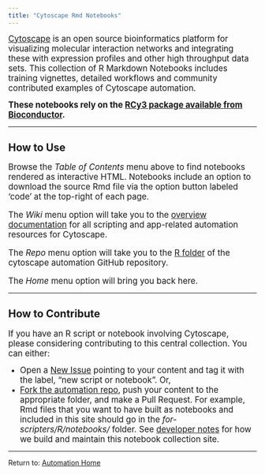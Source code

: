 ```yaml
---
title: "Cytoscape Rmd Notebooks"
---
```


<big>[Cytoscape](https://cytoscape.org) is an open source bioinformatics platform for visualizing molecular interaction networks and integrating these with expression profiles and other high throughput data sets. This collection of R Markdown Notebooks includes training vignettes, detailed workflows and community contributed examples of Cytoscape automation.

<b>These notebooks rely on the [RCy3 package available from Bioconductor](https://bioconductor.org/packages/release/bioc/html/RCy3.html).</b>
</big>

<hr />
## How to Use
<big>
Browse the <em>Table of Contents</em> menu above to find notebooks rendered as interactive HTML. Notebooks include an option to download the source Rmd file via the option button labeled 'code' at the top-right of each page. 

The <em>Wiki</em> menu option will take you to the [overview documentation](https://github.com/cytoscape/cytoscape-automation/wiki) for all scripting and app-related automation resources for Cytoscape.

The <em>Repo</em> menu option will take you to the [R folder](https://github.com/cytoscape/cytoscape-automation/tree/master/for-scripters/R) of the cytoscape automation GitHub repository.

The <em>Home</em> menu option will bring you back here.
</big>

<hr />
## How to Contribute
<big>
If you have an R script or notebook involving Cytoscape, please considering contributing to this central collection. You can either:

 * Open a [New Issue](https://github.com/cytoscape/cytoscape-automation/issues) pointing to your content and tag it with the label, "new script or notebook". Or, 
 * [Fork the automation repo](https://github.com/cytoscape/cytoscape-automation), push your content to the appropriate folder, and make a Pull Request. For example, Rmd files that you want to have built as notebooks and included in this site should go in the <em>for-scripters/R/notebooks/</em> folder. See [developer notes](https://github.com/cytoscape/cytoscape-automation/tree/master/for-scripters/R#developer-notes) for how we build and maintain this notebook collection site.
</big>

<hr />
Return to: [Automation Home](http://automation.cytoscape.org)